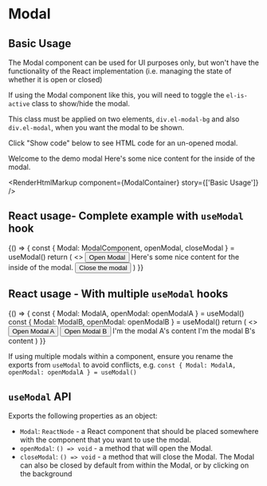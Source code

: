 
<Meta title="Modal" />

# Modal

<ArgsTable component={Modal} />

## Basic Usage

The Modal component can be used for UI purposes only, but won't have the functionality of the React implementation (i.e. managing the state of whether it is open or closed)

If using the Modal component like this, you will need to toggle the `el-is-active` class to show/hide the modal.

This class must be applied on two elements, `div.el-modal-bg` and also `div.el-modal`, when you want the modal to be shown.

Click "Show code" below to see HTML code for an un-opened modal.

<Canvas>
  <Story name="Basic Usage">
    <ModalBg />
    <ModalContainer>
      <ModalHeader>Welcome to the demo modal</ModalHeader>
      <ModalBody>
        <BodyText>Here's some nice content for the inside of the modal.</BodyText>
      </ModalBody>
    </ModalContainer>
  </Story>
</Canvas>

<RenderHtmlMarkup component={ModalContainer} story={['Basic Usage']} />

## React usage- Complete example with `useModal` hook

<Canvas>
  <Story name="useModal example">
    {() => {
      const { Modal: ModalComponent, openModal, closeModal } = useModal()
      return (
        <>
          <Button onClick={openModal}>Open Modal</Button>
          <ModalComponent title="Welcome to the demo modal">
            <BodyText>Here's some nice content for the inside of the modal.</BodyText>
            <FlexContainer isFlexJustifyCenter>
              <Button onClick={closeModal}>Close the modal</Button>
            </FlexContainer>
          </ModalComponent>
        </>
      )
    }}
  </Story>
</Canvas>

## React usage - With multiple `useModal` hooks

<Canvas>
  <Story name="useModal example - multiple modals">
    {() => {
      const { Modal: ModalA, openModal: openModalA } = useModal()
      const { Modal: ModalB, openModal: openModalB } = useModal()
      return (
        <>
          <Button onClick={openModalA}>Open Modal A</Button>
          <Button onClick={openModalB}>Open Modal B</Button>
          <ModalA title="Modal A">I'm the modal A's content</ModalA>
          <ModalB title="Modal B">I'm the modal B's content</ModalB>
        </>
      )
    }}
  </Story>
</Canvas>

If using multiple modals within a component, ensure you rename the exports from `useModal` to avoid conflicts, e.g. `const { Modal: ModalA, openModal: openModalA } = useModal()`

## `useModal` API

Exports the following properties as an object:

- `Modal`: `ReactNode` - a React component that should be placed somewhere with the component that you want to use the modal.
- `openModal`: `() => void` - a method that will open the Modal.
- `closeModal`: `() => void` - a method that will close the Modal. The Modal can also be closed by default from within the Modal, or by clicking on the background
